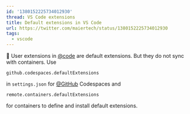 ```yaml
---
id: '1380152225734012930'
thread: VS Code extensions
title: Default extensions in VS Code
url: https://twitter.com/maiertech/status/1380152225734012930
tags:
  - vscode
---
```


🍪 User extensions in [@code](https://twitter.com/code) are default extensions.
But they do not sync with containers. Use

`github.codespaces.defaultExtensions`

in `settings.json` for [@GitHub](https://twitter.com/github) Codespaces and

`remote.containers.defaultExtensions`

for containers to define and install default extensions.
